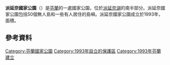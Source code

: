 {{Geobox|国家公园
<!-- *** Name section *** -->
| name                        = 派延奈國家公園
| native_name                 = Päijänteen kansallispuisto
| other_name                  = 
| other_name1                 = 
<!-- *** Category *** -->
| category_local              = [[List_of_national_parks_of_Finland|National Park of Finland]]
| category_iucn               = II
<!-- *** Image *** -->
| image                       = Päijänne and päijätsalo.jpg
| image_size                  = 
| image_caption               = 
<!-- *** Country etc. *** -->
| country                     = 芬蘭
| country_flag                = 1
| region                      = 派亞特海梅區
| region_type                 = [[芬兰行政区|行政区]]
| location                    =
| lat_d              = 61     
| lat_m              = 23
| lat_s              = 12
| lat_NS             = N
| long_d             = 25     
| long_m             = 23
| long_s             = 36
| long_EW            = E
| elevation          =  
<!-- *** Nature *** -->
<!-- *** Geography *** -->
| area                        = 14
| area1                       =
| area1_type                  =   
<!-- *** People *** -->
| established_type            = 成立日期
| established                 = 1993年
| established1_type           = 
| established1                = 
| management_body             = {{tsl|en|Metsähallitus|森林管理局 (芬兰)|森林管理局}}
| visitation                  = 15500
| visitation_date = 2016年<ref name="访客2016"/>
<!-- *** Free fields *** -->
<!-- *** Map section *** -->
| map         = Finland location map.svg
| map_locator = Finland
| map_size    = 200
| map_caption = 在芬蘭的位置
| map_first   =
<!-- *** Website *** -->
| website     = {{URL|http://www.nationalparks.fi/en/paijannenp}}
}}

'''派延奈國家公園'''（{{lang-fi|Päijänteen kansallispuisto}}）是[[芬蘭|芬蘭]]的一處國家公園，位於[[派延奈湖|派延奈湖]]的南半部分。派延奈國家公園包括50個無人島和一些有人居住的島嶼。派延奈國家公園成立於1993年，面積{{convert|14|km2|sqmi|1}}。

==參考資料==
{{Reflist|30em|refs=
<ref name="访客2016">{{cite web | url = http://www.metsa.fi/kansallispuistoittain | title = Käyntimäärät kansallispuistoittain 2016 | language = fi | publisher = Metsähallitus | date = 2017-01-26 | accessdate = 2017-02-19 | archive-url = https://web.archive.org/web/20190529070743/http://www.metsa.fi/kansallispuistoittain | archive-date = 2019-05-29 | dead-url = yes }}</ref>
}}

{{芬兰国家公园}}

[[Category:芬蘭國家公園|Category:芬蘭國家公園]]
[[Category:1993年設立的保護區|Category:1993年設立的保護區]]
[[Category:1993年芬蘭建立|Category:1993年芬蘭建立]]